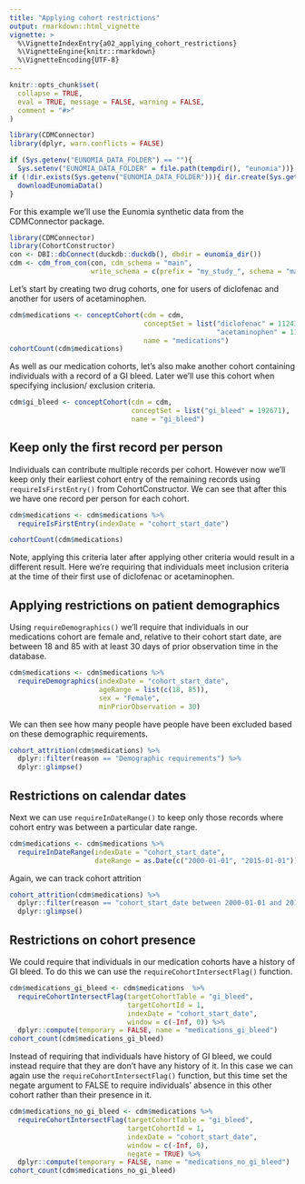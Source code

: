 ```yaml
---
title: "Applying cohort restrictions"
output: rmarkdown::html_vignette
vignette: >
  %\VignetteIndexEntry{a02_applying_cohort_restrictions}
  %\VignetteEngine{knitr::rmarkdown}
  %\VignetteEncoding{UTF-8}
---
```


```r

knitr::opts_chunk$set(
  collapse = TRUE,
  eval = TRUE, message = FALSE, warning = FALSE,
  comment = "#>"
)

library(CDMConnector)
library(dplyr, warn.conflicts = FALSE)

if (Sys.getenv("EUNOMIA_DATA_FOLDER") == ""){
  Sys.setenv("EUNOMIA_DATA_FOLDER" = file.path(tempdir(), "eunomia"))}
if (!dir.exists(Sys.getenv("EUNOMIA_DATA_FOLDER"))){ dir.create(Sys.getenv("EUNOMIA_DATA_FOLDER"))
  downloadEunomiaData()  
}
```

For this example we'll use the Eunomia synthetic data from the CDMConnector package.
```r
library(CDMConnector)
library(CohortConstructor)
con <- DBI::dbConnect(duckdb::duckdb(), dbdir = eunomia_dir())
cdm <- cdm_from_con(con, cdm_schema = "main", 
                    write_schema = c(prefix = "my_study_", schema = "main"))
```

Let's start by creating two drug cohorts, one for users of diclofenac and another for users of acetaminophen. 
```r
cdm$medications <- conceptCohort(cdm = cdm, 
                                 conceptSet = list("diclofenac" = 1124300,
                                                   "acetaminophen" = 1127433), 
                                 name = "medications")
cohortCount(cdm$medications)
```

As well as our medication cohorts, let's also make another cohort containing individuals with a record of a GI bleed. Later we'll use this cohort when specifying inclusion/ exclusion criteria.
```r
cdm$gi_bleed <- conceptCohort(cdm = cdm,  
                              conceptSet = list("gi_bleed" = 192671),
                              name = "gi_bleed")
```

## Keep only the first record per person
Individuals can contribute multiple records per cohort. However now we'll keep only their earliest cohort entry of the remaining records using `requireIsFirstEntry()` from CohortConstructor. We can see that after this we have one record per person for each cohort.
```r
cdm$medications <- cdm$medications %>% 
  requireIsFirstEntry(indexDate = "cohort_start_date")

cohortCount(cdm$medications)
```

Note, applying this criteria later after applying other criteria would result in a different result. Here we're requiring that individuals meet inclusion criteria at the time of their first use of diclofenac or acetaminophen.

## Applying restrictions on patient demographics
Using `requireDemographics()` we'll require that individuals in our medications cohort are female and, relative to their cohort start date, are between 18 and 85 with at least 30 days of prior observation time in the database. 
```r
cdm$medications <- cdm$medications %>% 
  requireDemographics(indexDate = "cohort_start_date", 
                      ageRange = list(c(18, 85)),
                      sex = "Female", 
                      minPriorObservation = 30)
```

We can then see how many people have people have been excluded based on these demographic requirements.
```r
cohort_attrition(cdm$medications) %>% 
  dplyr::filter(reason == "Demographic requirements") %>% 
  dplyr::glimpse()
```


## Restrictions on calendar dates
Next we can use `requireInDateRange()` to keep only those records where cohort entry was between a particular date range.
```r
cdm$medications <- cdm$medications %>% 
  requireInDateRange(indexDate = "cohort_start_date", 
                     dateRange = as.Date(c("2000-01-01", "2015-01-01")))
```

Again, we can track cohort attrition
```r
cohort_attrition(cdm$medications) %>% 
  dplyr::filter(reason == "cohort_start_date between 2000-01-01 and 2015-01-01") %>% 
  dplyr::glimpse()
```


## Restrictions on cohort presence
We could require that individuals in our medication cohorts have a history of GI bleed. To do this we can use the `requireCohortIntersectFlag()` function.

```r
cdm$medications_gi_bleed <- cdm$medications  %>%
  requireCohortIntersectFlag(targetCohortTable = "gi_bleed", 
                             targetCohortId = 1,
                             indexDate = "cohort_start_date", 
                             window = c(-Inf, 0)) %>% 
  dplyr::compute(temporary = FALSE, name = "medications_gi_bleed")
cohort_count(cdm$medications_gi_bleed)
```

Instead of requiring that individuals have history of GI bleed, we could instead require that they are don't have any history of it. In this case we can again use the `requireCohortIntersectFlag()` function, but this time set the negate argument to FALSE to require individuals' absence in this other cohort rather than their presence in it.

```r
cdm$medications_no_gi_bleed <- cdm$medications %>%
  requireCohortIntersectFlag(targetCohortTable = "gi_bleed", 
                             targetCohortId = 1,
                             indexDate = "cohort_start_date", 
                             window = c(-Inf, 0), 
                             negate = TRUE) %>% 
  dplyr::compute(temporary = FALSE, name = "medications_no_gi_bleed")
cohort_count(cdm$medications_no_gi_bleed)
```



